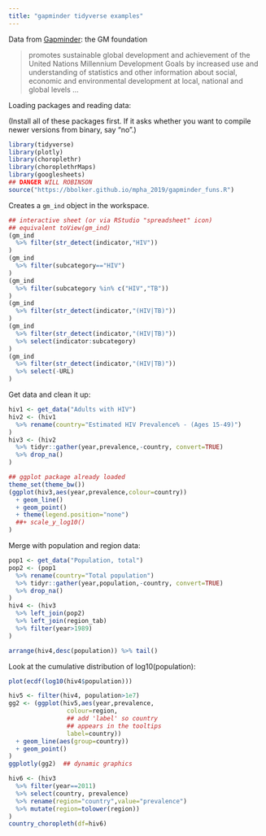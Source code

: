 ```yaml
---
title: "gapminder tidyverse examples"
---
```


Data from [Gapminder](https://www.gapminder.org/): the GM foundation

> promotes sustainable global development and achievement of the United Nations Millennium Development Goals by increased use and understanding of statistics and other information about social, economic and environmental development at local, national and global levels ...

Loading packages and reading data:

(Install all of these packages first.  If it asks whether you want to compile newer versions from binary, say "no".)

```r
library(tidyverse)
library(plotly)
library(choroplethr)
library(choroplethrMaps)
library(googlesheets)
## DANGER WILL ROBINSON
source("https://bbolker.github.io/mpha_2019/gapminder_funs.R")
```

Creates a `gm_ind` object in the workspace.

```r
## interactive sheet (or via RStudio "spreadsheet" icon)
## equivalent toView(gm_ind)
(gm_ind
  %>% filter(str_detect(indicator,"HIV"))
)
(gm_ind
  %>% filter(subcategory=="HIV")
)
(gm_ind
  %>% filter(subcategory %in% c("HIV","TB"))
)
(gm_ind
  %>% filter(str_detect(indicator,"(HIV|TB)"))
)
(gm_ind
  %>% filter(str_detect(indicator,"(HIV|TB)"))
  %>% select(indicator:subcategory)
)
(gm_ind
  %>% filter(str_detect(indicator,"(HIV|TB)"))
  %>% select(-URL)
)
```

Get data and clean it up:

```r
hiv1 <- get_data("Adults with HIV")
hiv2 <- (hiv1
  %>% rename(country="Estimated HIV Prevalence% - (Ages 15-49)")
)
hiv3 <- (hiv2
  %>% tidyr::gather(year,prevalence,-country, convert=TRUE)
  %>% drop_na()
)
```

```r
## ggplot package already loaded
theme_set(theme_bw())
(ggplot(hiv3,aes(year,prevalence,colour=country))
  + geom_line()
  + geom_point()
  + theme(legend.position="none")
  ##+ scale_y_log10()
)
```

Merge with population and region data:

```r
pop1 <- get_data("Population, total")
pop2 <- (pop1
  %>% rename(country="Total population")
  %>% tidyr::gather(year,population,-country, convert=TRUE)
  %>% drop_na()
)
hiv4 <- (hiv3
  %>% left_join(pop2)
  %>% left_join(region_tab)
  %>% filter(year>1989)
)
```

```r
arrange(hiv4,desc(population)) %>% tail()
```

Look at the cumulative distribution of log10(population):

```r
plot(ecdf(log10(hiv4$population)))
```

```r
hiv5 <- filter(hiv4, population>1e7)
gg2 <- (ggplot(hiv5,aes(year,prevalence,
                colour=region,
                ## add 'label' so country
                ## appears in the tooltips
                label=country))
  + geom_line(aes(group=country))
  + geom_point()
)
ggplotly(gg2)  ## dynamic graphics
```

```r
hiv6 <- (hiv3
  %>% filter(year==2011)
  %>% select(country, prevalence)
  %>% rename(region="country",value="prevalence")
  %>% mutate(region=tolower(region))
)
country_choropleth(df=hiv6)
```
